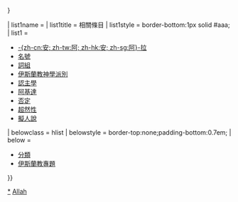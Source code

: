 {{Sidebar with collapsible lists
| name = 安拉
| topimage = [[Image:Basmala.svg|180px|Bismillahir Rahmanir Rahim]]
| class = plainlist
| basestyle = background:lavender;
| pretitle = [[:Category:安拉|系列]]條目
| title = [[伊斯蘭教的神]]
| imagestyle = padding:0.6em;
| image = [[File:Istanbul, Hagia Sophia, Allah.jpg|185px|阿拉伯書法所寫的「-{zh-cn:安; zh-tw:阿; zh-hk:安; zh-sg:阿}-拉」字樣]]
| caption = [[伊斯蘭書法|阿拉伯書法]]所寫的<br />「[[伊斯蘭教的神#詞組|真主的威嚴很偉大]]」
| headingstyle = border-bottom:5px solid #efefef;font-size:130%;white-space:nowrap;
| contentstyle = padding:2px 0px;
| listtitlestyle = background:lavender;padding:0.1em 0.2em;text-align:center;
| expanded = {{{expanded|{{{1|}}}}}}

<!------------------------ Related ------------------------->
| list1name =  
| list1title = 相關條目
| list1style = border-bottom:1px solid #aaa;
| list1 =
* [[安拉|-{zh-cn:安; zh-tw:阿; zh-hk:安; zh-sg:阿}-拉]]
* [[真主的九十九個尊名|名號]]
* [[伊斯蘭教的神#詞組|詞組]]
* [[伊斯蘭教神學派別]]
* [[認主學]]
* [[阿基達]]
* [[泰提利|否定]]
* [[坦齊赫|超然性]]
* [[擬人說]]

<!---------------------------------------------------------->
| belowclass = hlist
| belowstyle = border-top:none;padding-bottom:0.7em;
| below =
* [[:Category:安拉|分類]]
* [[Portal:伊斯蘭教|伊斯蘭教專題]]
}}<noinclude>

{{collapsible option}}

[[Category:安拉|*]]
[[Category:伊斯蘭教导航模板|Allah]]
</noinclude>